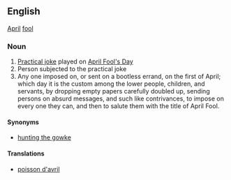 ==English==
[[April]] [[fool]]
===Noun===
# [[Practical joke]] played on [[April Fool's Day]]
# Person subjected to the practical joke
# Any one imposed on, or sent on a bootless errand, on the first of April; which day it is the custom among the lower people, children, and servants, by dropping empty papers carefully doubled up, sending persons on absurd messages, and such like contrivances, to impose on every one they can, and then to salute them with the title of April Fool.

====Synonyms====
* [[hunting the gowke]]

====Translations====
*{{fr}} [[poisson d'avril]]